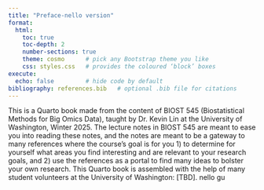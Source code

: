 ```yaml
---
title: "Preface-nello version"
format:
  html:
    toc: true
    toc-depth: 2
    number-sections: true
    theme: cosmo      # pick any Bootstrap theme you like
    css: styles.css   # provides the coloured ‘block’ boxes
execute:
  echo: false         # hide code by default
bibliography: references.bib   # optional .bib file for citations
---
```


This is a Quarto book made from the content of BIOST 545 (Biostatistical Methods for Big Omics Data), taught by Dr. Kevin Lin at the University of Washington, Winter 2025. The lecture notes in BIOST 545 are meant to ease you into reading these notes, and the notes are meant to be a gateway to many references where the course's goal is for you 1) to determine for yourself what areas you find interesting and are relevant to your research goals, and 2) use the references as a portal to find many ideas to bolster your own research. This Quarto book is assembled with the help of many student volunteers at the University of Washington: \[TBD\]. nello gu

